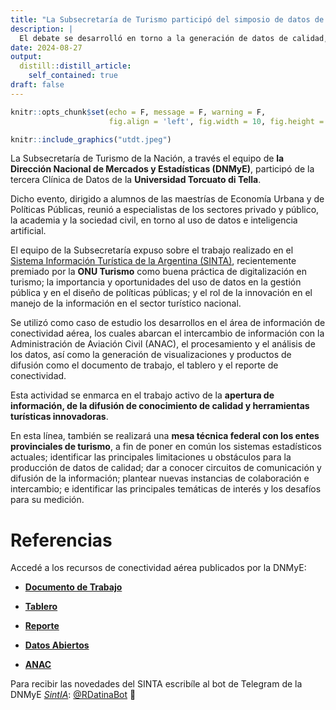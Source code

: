 ```yaml
---
title: "La Subsecretaría de Turismo participó del simposio de datos de la Universidad Torcuato di Tella"
description: |
  El debate se desarrolló en torno a la generación de datos de calidad, la gestión eficiente de la información, el rol de la innovación y las oportunidades que generan las nuevas tecnologías.
date: 2024-08-27
output:
  distill::distill_article:
    self_contained: true
draft: false
---
```


```r
knitr::opts_chunk$set(echo = F, message = F, warning = F, 
                      fig.align = 'left', fig.width = 10, fig.height = 6)
```

```r
knitr::include_graphics("utdt.jpeg")
```


La Subsecretaría de Turismo de la Nación, a través el equipo de **la Dirección Nacional de Mercados y Estadísticas (DNMyE)**, participó de la tercera Clínica de Datos de la **Universidad Torcuato di Tella**.

Dicho evento, dirigido a alumnos de las maestrías de Economía Urbana y de Políticas Públicas, reunió a especialistas de los sectores privado y público, la academia y la sociedad civil, en torno al uso de datos e inteligencia artificial.

El equipo de la Subsecretaría expuso sobre el trabajo realizado en el [Sistema Información Turística de la Argentina (SINTA)](https://www.yvera.tur.ar/sinta/), recientemente premiado por la **ONU Turismo** como buena práctica de digitalización en turismo; la importancia y oportunidades del uso de datos en la gestión pública y en el diseño de políticas públicas; y el rol de la innovación en el manejo de la información en el sector turístico nacional.

Se utilizó como caso de estudio los desarrollos en el área de información de conectividad aérea, los cuales abarcan el intercambio de información con la Administración de Aviación Civil (ANAC), el procesamiento y el análisis de los datos, así como la generación de visualizaciones y productos de difusión como el documento de trabajo, el tablero y el reporte de conectividad.

Esta actividad se enmarca en el trabajo activo de la **apertura de información, de la difusión de conocimiento de calidad y herramientas turísticas innovadoras**.

En esta línea, también se realizará una **mesa técnica federal con los entes provinciales de turismo**, a fin de poner en común los sistemas estadísticos actuales; identificar las principales limitaciones u obstáculos para la producción de datos de calidad; dar a conocer circuitos de comunicación y difusión de la información; plantear nuevas instancias de colaboración e intercambio; e identificar las principales temáticas de interés y los desafíos para su medición.

# Referencias

Accedé a los recursos de conectividad aérea publicados por la DNMyE:

+ **[Documento de Trabajo](https://tableros.yvera.tur.ar/recursos/biblioteca/conectividad_aerea.pdf)**

+ **[Tablero](https://tableros.yvera.tur.ar/conectividad/)**

+ **[Reporte](https://tableros.yvera.tur.ar/conectividad.html)**

+ **[Datos Abiertos](http://datos.yvera.gob.ar/dataset/conectividad-aerea)**

+ **[ANAC](https://www.argentina.gob.ar/anac)**

::: {.infobox}
Para recibir las novedades del SINTA escribíle al bot de Telegram de la DNMyE <a href=‘https://bitacora.yvera.tur.ar/posts/2022-09-08-sintia/’ target=‘_blank’>*SintIA*</a>: <a href=‘https://t.me/RDatinaBot’ target=‘_blank’>@RDatinaBot</a> 🤖
:::
